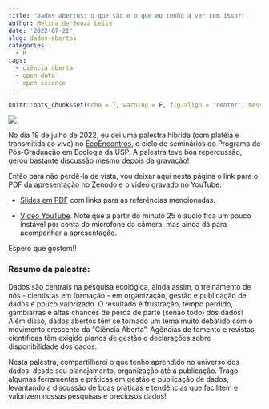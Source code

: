 ```yaml
---
title: "Dados abertos: o que são e o que eu tenho a ver com isso?"
author: Melina de Souza Leite
date: '2022-07-22'
slug: dados-abertos
categories:
  - R
tags:
  - ciência aberta
  - open data
  - open science
---
```


```r

knitr::opts_chunk$set(echo = T, warning = F, fig.align = "center", message = F, error = F, cache = TRUE)
```


![](../../data/2022-07-22-dados-abertos/cartaz.jpg)

No dia 19 de julho de 2022, eu dei uma palestra híbrida (com platéia e transmitida ao vivo) no [EcoEncontros](https://ecoencontros.ib.usp.br/pt/), o ciclo de seminários do Programa de Pós-Graduação em Ecologia da USP. A palestra teve boa repercussão, gerou bastante discussão mesmo depois da gravação!

Então para não perdê-la de vista, vou deixar aqui nesta página o link para o PDF da apresentação no Zenodo e o video gravado no YouTube:

-   [Slides em PDF](https://zenodo.org/record/6861029) com links para as referências mencionadas.

-   [Vídeo YouTube](https://www.youtube.com/watch?v=5OLUxXQ7gqw). Note que a partir do minuto 25 o áudio fica um pouco instável por conta do microfone da câmera, mas ainda dá para acompanhar a apresentação.

Espero que gostem!!

### Resumo da palestra:

Dados são centrais na pesquisa ecológica, ainda assim, o treinamento de nós - cientistas em formação - em organização, gestão e publicação de dados é pouco valorizado. O resultado é frustração, tempo perdido, gambiarras e altas chances de perda de parte (senão todo) dos dados! Além disso, dados abertos têm se tornado um tema muito debatido com o movimento crescente da "Ciência Aberta". Agências de fomento e revistas científicas têm exigido planos de gestão e declarações sobre disponibilidade dos dados.

Nesta palestra, compartilharei o que tenho aprendido no universo dos dados: desde seu planejamento, organização até a publicação. Trago algumas ferramentas e práticas em gestão e publicação de dados, levantando a discussão de boas práticas e tendências que facilitem e valorizem nossas pesquisas e preciosos dados!
